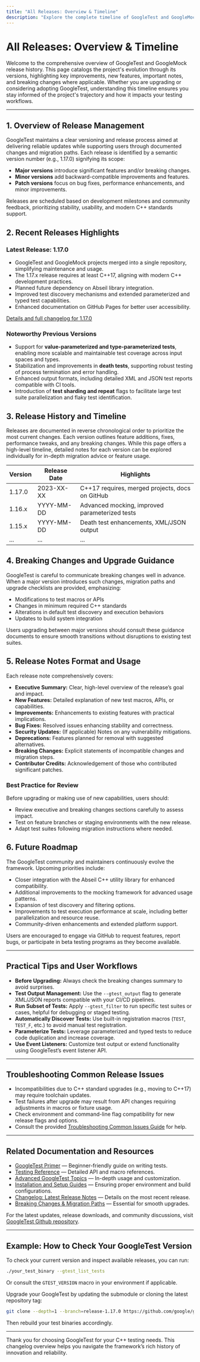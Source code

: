 ```yaml
---
title: "All Releases: Overview & Timeline"
description: "Explore the complete timeline of GoogleTest and GoogleMock releases, with summaries for each version’s key changes, feature introductions, and important notes. Use this as a starting point before diving into specific versions to ensure you stay current with the project’s trajectory."
---
```


# All Releases: Overview & Timeline

Welcome to the comprehensive overview of GoogleTest and GoogleMock release history. This page catalogs the project's evolution through its versions, highlighting key improvements, new features, important notes, and breaking changes where applicable. Whether you are upgrading or considering adopting GoogleTest, understanding this timeline ensures you stay informed of the project's trajectory and how it impacts your testing workflows.

---

## 1. Overview of Release Management

GoogleTest maintains a clear versioning and release process aimed at delivering reliable updates while supporting users through documented changes and migration paths. Each release is identified by a semantic version number (e.g., 1.17.0) signifying its scope:

- **Major versions** introduce significant features and/or breaking changes.
- **Minor versions** add backward-compatible improvements and features.
- **Patch versions** focus on bug fixes, performance enhancements, and minor improvements.

Releases are scheduled based on development milestones and community feedback, prioritizing stability, usability, and modern C++ standards support.

## 2. Recent Releases Highlights

### Latest Release: 1.17.0

- GoogleTest and GoogleMock projects merged into a single repository, simplifying maintenance and usage.
- The 1.17.x release requires at least C++17, aligning with modern C++ development practices.
- Planned future dependency on Abseil library integration.
- Improved test discovery mechanisms and extended parameterized and typed test capabilities.
- Enhanced documentation on GitHub Pages for better user accessibility.

[Details and full changelog for 1.17.0](https://github.com/google/googletest/releases/tag/v1.17.0)

### Noteworthy Previous Versions

- Support for **value-parameterized and type-parameterized tests**, enabling more scalable and maintainable test coverage across input spaces and types.
- Stabilization and improvements in **death tests**, supporting robust testing of process termination and error handling.
- Enhanced output formats, including detailed XML and JSON test reports compatible with CI tools.
- Introduction of **test sharding and repeat** flags to facilitate large test suite parallelization and flaky test identification.

## 3. Release History and Timeline

Releases are documented in reverse chronological order to prioritize the most current changes. Each version outlines feature additions, fixes, performance tweaks, and any breaking changes. While this page offers a high-level timeline, detailed notes for each version can be explored individually for in-depth migration advice or feature usage.

| Version | Release Date | Highlights                                        |
|---------|--------------|--------------------------------------------------|
| 1.17.0  | 2023-XX-XX   | C++17 requires, merged projects, docs on GitHub  |
| 1.16.x  | YYYY-MM-DD   | Advanced mocking, improved parameterized tests  |
| 1.15.x  | YYYY-MM-DD   | Death test enhancements, XML/JSON output         |
| ...     | ...          | ...                                              |

## 4. Breaking Changes and Upgrade Guidance

GoogleTest is careful to communicate breaking changes well in advance. When a major version introduces such changes, migration paths and upgrade checklists are provided, emphasizing:

- Modifications to test macros or APIs
- Changes in minimum required C++ standards
- Alterations in default test discovery and execution behaviors
- Updates to build system integration

Users upgrading between major versions should consult these guidance documents to ensure smooth transitions without disruptions to existing test suites.

## 5. Release Notes Format and Usage

Each release note comprehensively covers:

- **Executive Summary:** Clear, high-level overview of the release’s goal and impact.
- **New Features:** Detailed explanation of new test macros, APIs, or capabilities.
- **Improvements:** Enhancements to existing features with practical implications.
- **Bug Fixes:** Resolved issues enhancing stability and correctness.
- **Security Updates:** (If applicable) Notes on any vulnerability mitigations.
- **Deprecations:** Features planned for removal with suggested alternatives.
- **Breaking Changes:** Explicit statements of incompatible changes and migration steps.
- **Contributor Credits:** Acknowledgement of those who contributed significant patches.

### Best Practice for Review

Before upgrading or making use of new capabilities, users should:

- Review executive and breaking changes sections carefully to assess impact.
- Test on feature branches or staging environments with the new release.
- Adapt test suites following migration instructions where needed.

## 6. Future Roadmap

The GoogleTest community and maintainers continuously evolve the framework. Upcoming priorities include:

- Closer integration with the Abseil C++ utility library for enhanced compatibility.
- Additional improvements to the mocking framework for advanced usage patterns.
- Expansion of test discovery and filtering options.
- Improvements to test execution performance at scale, including better parallelization and resource reuse.
- Community-driven enhancements and extended platform support.

Users are encouraged to engage via GitHub to request features, report bugs, or participate in beta testing programs as they become available.

---

## Practical Tips and User Workflows

- **Before Upgrading:** Always check the breaking changes summary to avoid surprises.
- **Test Output Management:** Use the `--gtest_output` flag to generate XML/JSON reports compatible with your CI/CD pipelines.
- **Run Subset of Tests:** Apply `--gtest_filter` to run specific test suites or cases, helpful for debugging or staged testing.
- **Automatically Discover Tests:** Use built-in registration macros (`TEST`, `TEST_F`, etc.) to avoid manual test registration.
- **Parameterize Tests:** Leverage parameterized and typed tests to reduce code duplication and increase coverage.
- **Use Event Listeners:** Customize test output or extend functionality using GoogleTest’s event listener API.

---

## Troubleshooting Common Release Issues

- Incompatibilities due to C++ standard upgrades (e.g., moving to C++17) may require toolchain updates.
- Test failures after upgrade may result from API changes requiring adjustments in macros or fixture usage.
- Check environment and command-line flag compatibility for new release flags and options.
- Consult the provided [Troubleshooting Common Issues Guide]( /getting-started/first-test-troubleshooting/troubleshooting-common-issues ) for help.

---

## Related Documentation and Resources

- [GoogleTest Primer]( /docs/primer.md ) — Beginner-friendly guide on writing tests.
- [Testing Reference]( /docs/reference/testing.md ) — Detailed API and macro references.
- [Advanced GoogleTest Topics]( /docs/advanced.md ) — In-depth usage and customization.
- [Installation and Setup Guides]( /getting-started/setup-prerequisites-installation/ ) — Ensuring proper environment and build configurations.
- [Changelog: Latest Release Notes]( /changelog/release-history/latest-release-notes ) — Details on the most recent release.
- [Breaking Changes & Migration Paths]( /changelog/migration-upgrade/breaking-changes-summary ) — Essential for smooth upgrades.

For the latest updates, release downloads, and community discussions, visit [GoogleTest Github repository](https://github.com/google/googletest).

---

## Example: How to Check Your GoogleTest Version

To check your current version and inspect available releases, you can run:

```bash
./your_test_binary --gtest_list_tests
```

Or consult the `GTEST_VERSION` macro in your environment if applicable.

Upgrade your GoogleTest by updating the submodule or cloning the latest repository tag:

```bash
git clone --depth=1 --branch=release-1.17.0 https://github.com/google/googletest.git
```

Then rebuild your test binaries accordingly.

---

Thank you for choosing GoogleTest for your C++ testing needs. This changelog overview helps you navigate the framework’s rich history of innovation and reliability.
